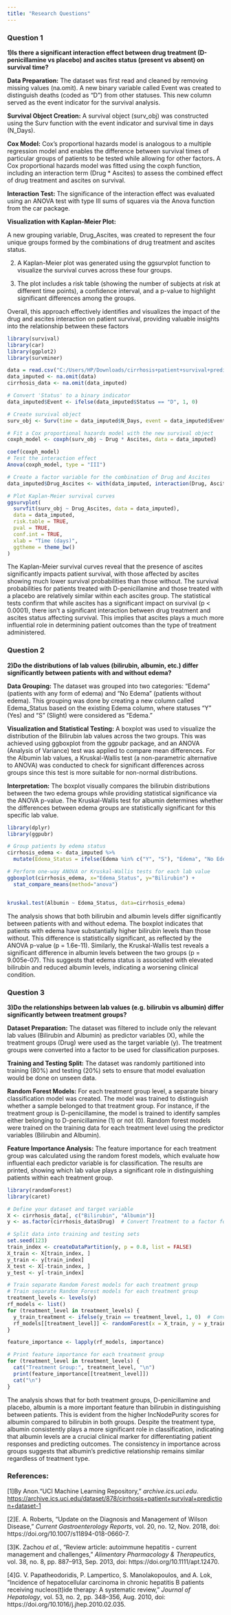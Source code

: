 ```yaml
---
title: "Research Questions"
---
```


### Question 1

**1)Is there a significant interaction effect between drug treatment (D-penicillamine vs placebo) and ascites status (present vs absent) on survival time?**

**Data Preparation:** The dataset was first read and cleaned by removing missing values (na.omit). A new binary variable called Event was created to distinguish deaths (coded as "D") from other statuses. This new column served as the event indicator for the survival analysis.

**Survival Object Creation:** A survival object (surv_obj) was constructed using the Surv function with the event indicator and survival time in days (N_Days).

**Cox Model:** Cox's proportional hazards model is analogous to a multiple regression model and enables the difference between survival times of particular groups of patients to be tested while allowing for other factors**.** A Cox proportional hazards model was fitted using the coxph function, including an interaction term (Drug \* Ascites) to assess the combined effect of drug treatment and ascites on survival.

**Interaction Test:** The significance of the interaction effect was evaluated using an ANOVA test with type III sums of squares via the Anova function from the car package.

**Visualization with Kaplan-Meier Plot:**

A new grouping variable, Drug_Ascites, was created to represent the four unique groups formed by the combinations of drug treatment and ascites status.

2.  A Kaplan-Meier plot was generated using the ggsurvplot function to visualize the survival curves across these four groups.

3.  The plot includes a risk table (showing the number of subjects at risk at different time points), a confidence interval, and a p-value to highlight significant differences among the groups.

Overall, this approach effectively identifies and visualizes the impact of the drug and ascites interaction on patient survival, providing valuable insights into the relationship between these factors

```r
library(survival)
library(car)
library(ggplot2)
library(survminer)

data = read.csv("C:/Users/HP/Downloads/cirrhosis+patient+survival+prediction+dataset-1/cirrhosis.csv")
data_imputed <- na.omit(data)
cirrhosis_data <- na.omit(data_imputed)

# Convert 'Status' to a binary indicator
data_imputed$Event <- ifelse(data_imputed$Status == "D", 1, 0)

# Create survival object
surv_obj <- Surv(time = data_imputed$N_Days, event = data_imputed$Event)

# Fit a Cox proportional hazards model with the new survival object
coxph_model <- coxph(surv_obj ~ Drug * Ascites, data = data_imputed)

coef(coxph_model)
# Test the interaction effect
Anova(coxph_model, type = "III")

# Create a factor variable for the combination of Drug and Ascites
data_imputed$Drug_Ascites <- with(data_imputed, interaction(Drug, Ascites))

# Plot Kaplan-Meier survival curves
ggsurvplot(
  survfit(surv_obj ~ Drug_Ascites, data = data_imputed),
  data = data_imputed,
  risk.table = TRUE,
  pval = TRUE,
  conf.int = TRUE,
  xlab = "Time (days)",
  ggtheme = theme_bw()
)

```

The Kaplan-Meier survival curves reveal that the presence of ascites significantly impacts patient survival, with those affected by ascites showing much lower survival probabilities than those without. The survival probabilities for patients treated with D-penicillamine and those treated with a placebo are relatively similar within each ascites group. The statistical tests confirm that while ascites has a significant impact on survival (p \< 0.0001), there isn't a significant interaction between drug treatment and ascites status affecting survival. This implies that ascites plays a much more influential role in determining patient outcomes than the type of treatment administered.

### Question 2

**2)Do the distributions of lab values (bilirubin, albumin, etc.) differ significantly between patients with and without edema?**

**Data Grouping:** The dataset was grouped into two categories: "Edema" (patients with any form of edema) and "No Edema" (patients without edema). This grouping was done by creating a new column called Edema_Status based on the existing Edema column, where statuses "Y" (Yes) and "S" (Slight) were considered as "Edema."

**Visualization and Statistical Testing:** A boxplot was used to visualize the distribution of the Bilirubin lab values across the two groups. This was achieved using ggboxplot from the ggpubr package, and an ANOVA (Analysis of Variance) test was applied to compare mean differences. For the Albumin lab values, a Kruskal-Wallis test (a non-parametric alternative to ANOVA) was conducted to check for significant differences across groups since this test is more suitable for non-normal distributions.

**Interpretation:** The boxplot visually compares the bilirubin distributions between the two edema groups while providing statistical significance via the ANOVA p-value. The Kruskal-Wallis test for albumin determines whether the differences between edema groups are statistically significant for this specific lab value.

```r

library(dplyr)
library(ggpubr)

# Group patients by edema status
cirrhosis_edema <- data_imputed %>% 
  mutate(Edema_Status = ifelse(Edema %in% c("Y", "S"), "Edema", "No Edema"))

# Perform one-way ANOVA or Kruskal-Wallis tests for each lab value
ggboxplot(cirrhosis_edema, x="Edema_Status", y="Bilirubin") + 
  stat_compare_means(method="anova")


kruskal.test(Albumin ~ Edema_Status, data=cirrhosis_edema)
```

The analysis shows that both bilirubin and albumin levels differ significantly between patients with and without edema. The boxplot indicates that patients with edema have substantially higher bilirubin levels than those without. This difference is statistically significant, as reflected by the ANOVA p-value (p = 1.6e-11). Similarly, the Kruskal-Wallis test reveals a significant difference in albumin levels between the two groups (p = 9.005e-07). This suggests that edema status is associated with elevated bilirubin and reduced albumin levels, indicating a worsening clinical condition.

### Question 3

**3)Do the relationships between lab values (e.g. bilirubin vs albumin) differ significantly between treatment groups?**

**Dataset Preparation:** The dataset was filtered to include only the relevant lab values (Bilirubin and Albumin) as predictor variables (X), while the treatment groups (Drug) were used as the target variable (y). The treatment groups were converted into a factor to be used for classification purposes.

**Training and Testing Split:** The dataset was randomly partitioned into training (80%) and testing (20%) sets to ensure that model evaluation would be done on unseen data.

**Random Forest Models:** For each treatment group level, a separate binary classification model was created. The model was trained to distinguish whether a sample belonged to that treatment group. For instance, if the treatment group is D-penicillamine, the model is trained to identify samples either belonging to D-penicillamine (1) or not (0). Random forest models were trained on the training data for each treatment level using the predictor variables (Bilirubin and Albumin).

**Feature Importance Analysis:** The feature importance for each treatment group was calculated using the random forest models, which evaluate how influential each predictor variable is for classification. The results are printed, showing which lab value plays a significant role in distinguishing patients within each treatment group.

```r
library(randomForest)
library(caret)

# Define your dataset and target variable
X <- cirrhosis_data[, c("Bilirubin", "Albumin")]
y <- as.factor(cirrhosis_data$Drug)  # Convert Treatment to a factor for classification

# Split data into training and testing sets
set.seed(123)
train_index <- createDataPartition(y, p = 0.8, list = FALSE)
X_train <- X[train_index, ]
y_train <- y[train_index]
X_test <- X[-train_index, ]
y_test <- y[-train_index]

# Train separate Random Forest models for each treatment group
# Train separate Random Forest models for each treatment group
treatment_levels <- levels(y)
rf_models <- list()
for (treatment_level in treatment_levels) {
  y_train_treatment <- ifelse(y_train == treatment_level, 1, 0)  # Convert treatment level to binary indicator
  rf_models[[treatment_level]] <- randomForest(x = X_train, y = y_train_treatment, ntree = 100)
}

feature_importance <- lapply(rf_models, importance)

# Print feature importance for each treatment group
for (treatment_level in treatment_levels) {
  cat("Treatment Group:", treatment_level, "\n")
  print(feature_importance[[treatment_level]])
  cat("\n")
}
```

The analysis shows that for both treatment groups, D-penicillamine and placebo, albumin is a more important feature than bilirubin in distinguishing between patients. This is evident from the higher IncNodePurity scores for albumin compared to bilirubin in both groups. Despite the treatment type, albumin consistently plays a more significant role in classification, indicating that albumin levels are a crucial clinical marker for differentiating patient responses and predicting outcomes. The consistency in importance across groups suggests that albumin's predictive relationship remains similar regardless of treatment type.

### **References:**

\[1\]By Anon.“UCI Machine Learning Repository,” *archive.ics.uci.edu*. <https://archive.ics.uci.edu/dataset/878/cirrhosis+patient+survival+prediction+dataset-1>

\[2\]E. A. Roberts, “Update on the Diagnosis and Management of Wilson Disease,” *Current Gastroenterology Reports*, vol. 20, no. 12, Nov. 2018, doi: https://doi.org/10.1007/s11894-018-0660-7.

\[3\]K. Zachou *et al.*, “Review article: autoimmune hepatitis - current management and challenges,” *Alimentary Pharmacology & Therapeutics*, vol. 38, no. 8, pp. 887–913, Sep. 2013, doi: https://doi.org/10.1111/apt.12470.

\[4\]G. V. Papatheodoridis, P. Lampertico, S. Manolakopoulos, and A. Lok, “Incidence of hepatocellular carcinoma in chronic hepatitis B patients receiving nucleos(t)ide therapy: A systematic review,” *Journal of Hepatology*, vol. 53, no. 2, pp. 348–356, Aug. 2010, doi: https://doi.org/10.1016/j.jhep.2010.02.035.

